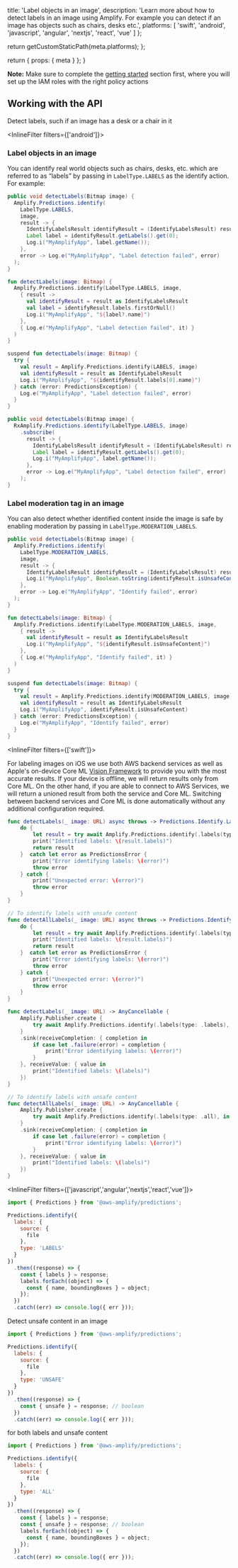 
  title: 'Label objects in an image',
  description: 'Learn more about how to detect labels in an image using Amplify. For example you can detect if an image has objects such as chairs, desks etc.',
  platforms: [
    'swift',
    'android',
    'javascript',
    'angular',
    'nextjs',
    'react',
    'vue'
  ]
};

  return getCustomStaticPath(meta.platforms);
};

  return {
    props: {
      meta
    }
  };
}

<Callout informational>

**Note:** Make sure to complete the [getting started](../set-up-predictions) section first, where you will set up the IAM roles with the right policy actions

</Callout>

## Working with the API

Detect labels, such if an image has a desk or a chair in it

<InlineFilter filters={['android']}>

### Label objects in an image

You can identify real world objects such as chairs, desks, etc. which are referred to as “labels” by passing in `LabelType.LABELS` as the identify action. For example:

<BlockSwitcher>
<Block name="Java">

```java
public void detectLabels(Bitmap image) {
  Amplify.Predictions.identify(
    LabelType.LABELS,
    image,
    result -> {
      IdentifyLabelsResult identifyResult = (IdentifyLabelsResult) result;
      Label label = identifyResult.getLabels().get(0);
      Log.i("MyAmplifyApp", label.getName());
    },
    error -> Log.e("MyAmplifyApp", "Label detection failed", error)
  );
}
```

</Block>
<Block name="Kotlin - Callbacks">

```kotlin
fun detectLabels(image: Bitmap) {
  Amplify.Predictions.identify(LabelType.LABELS, image,
    { result ->
      val identifyResult = result as IdentifyLabelsResult
      val label = identifyResult.labels.firstOrNull()
      Log.i("MyAmplifyApp", "${label?.name}")
    },
    { Log.e("MyAmplifyApp", "Label detection failed", it) }
  )
}
```

</Block>
<Block name="Kotlin - Coroutines">

```kotlin
suspend fun detectLabels(image: Bitmap) {
  try {
    val result = Amplify.Predictions.identify(LABELS, image)
    val identifyResult = result as IdentifyLabelsResult
    Log.i("MyAmplifyApp", "${identifyResult.labels[0].name}")
  } catch (error: PredictionsException) {
    Log.e("MyAmplifyApp", "Label detection failed", error)
  }
}
```

</Block>
<Block name="RxJava">

```java
public void detectLabels(Bitmap image) {
  RxAmplify.Predictions.identify(LabelType.LABELS, image)
    .subscribe(
      result -> {
        IdentifyLabelsResult identifyResult = (IdentifyLabelsResult) result;
        Label label = identifyResult.getLabels().get(0);
        Log.i("MyAmplifyApp", label.getName());
      },
      error -> Log.e("MyAmplifyApp", "Label detection failed", error)
    );
}
```

</Block>
</BlockSwitcher>

### Label moderation tag in an image

You can also detect whether identified content inside the image is safe by enabling moderation by passing in `LabelType.MODERATION_LABELS`.

<BlockSwitcher>
<Block name="Java">

```java
public void detectLabels(Bitmap image) {
  Amplify.Predictions.identify(
    LabelType.MODERATION_LABELS,
    image,
    result -> {
      IdentifyLabelsResult identifyResult = (IdentifyLabelsResult) result;
      Log.i("MyAmplifyApp", Boolean.toString(identifyResult.isUnsafeContent()));
    },
    error -> Log.e("MyAmplifyApp", "Identify failed", error)
  );
}
```

</Block>
<Block name="Kotlin - Callbacks">

```kotlin
fun detectLabels(image: Bitmap) {
  Amplify.Predictions.identify(LabelType.MODERATION_LABELS, image,
    { result ->
      val identifyResult = result as IdentifyLabelsResult
      Log.i("MyAmplifyApp", "${identifyResult.isUnsafeContent}")
    },
    { Log.e("MyAmplifyApp", "Identify failed", it) }
  )
}
```

</Block>
<Block name="Kotlin - Coroutines">

```kotlin
suspend fun detectLabels(image: Bitmap) {
  try {
    val result = Amplify.Predictions.identify(MODERATION_LABELS, image)
    val identifyResult = result as IdentifyLabelsResult
    Log.i("MyAmplifyApp", identifyResult.isUnsafeContent)
  } catch (error: PredictionsException) {
    Log.e("MyAmplifyApp", "Identify failed", error)
  }
}
```

</Block>
</BlockSwitcher>


</InlineFilter>

<InlineFilter filters={['swift']}>

For labeling images on iOS we use both AWS backend services as well as Apple's on-device Core ML [Vision Framework](https://developer.apple.com/documentation/vision) to provide you with the most accurate results.  If your device is offline, we will return results only from Core ML.  On the other hand, if you are able to connect to AWS Services, we will return a unioned result from both the service and Core ML.  Switching between backend services and Core ML is done automatically without any additional configuration required.

<BlockSwitcher>

<Block name="Async/Await">

```swift
func detectLabels(_ image: URL) async throws -> Predictions.Identify.Labels.Result {
    do {
        let result = try await Amplify.Predictions.identify(.labels(type: .labels), in: image)
        print("Identified labels: \(result.labels)")
        return result
    }  catch let error as PredictionsError {
        print("Error identifying labels: \(error)")
        throw error
    } catch {
        print("Unexpected error: \(error)")
        throw error
    }
}

// To identify labels with unsafe content
func detectAllLabels(_ image: URL) async throws -> Predictions.Identify.Labels.Result {
    do {
        let result = try await Amplify.Predictions.identify(.labels(type: .all), in: image)
        print("Identified labels: \(result.labels)")
        return result
    }  catch let error as PredictionsError {
        print("Error identifying labels: \(error)")
        throw error
    } catch {
        print("Unexpected error: \(error)")
        throw error
    }
}
```

</Block>

<Block name="Combine">

```swift
func detectLabels(_ image: URL) -> AnyCancellable {
    Amplify.Publisher.create {
        try await Amplify.Predictions.identify(.labels(type: .labels), in: image)
    }
    .sink(receiveCompletion: { completion in
        if case let .failure(error) = completion {
            print("Error identifying labels: \(error)")
        }
    }, receiveValue: { value in
        print("Identified labels: \(labels)")
    })
}

// To identify labels with unsafe content
func detectAllLabels(_ image: URL) -> AnyCancellable {
    Amplify.Publisher.create {
        try await Amplify.Predictions.identify(.labels(type: .all), in: image)
    }
    .sink(receiveCompletion: { completion in
        if case let .failure(error) = completion {
            print("Error identifying labels: \(error)")
        }
    }, receiveValue: { value in
        print("Identified labels: \(labels)")
    })
}
```

</Block>

</BlockSwitcher>

</InlineFilter>

<InlineFilter filters={['javascript','angular','nextjs','react','vue']}>

```javascript
import { Predictions } from '@aws-amplify/predictions';

Predictions.identify({
  labels: {
    source: {
      file
    },
    type: 'LABELS'
  }
})
  .then((response) => {
    const { labels } = response;
    labels.forEach((object) => {
      const { name, boundingBoxes } = object;
    });
  })
  .catch((err) => console.log({ err }));
```

Detect unsafe content in an image

```javascript
import { Predictions } from '@aws-amplify/predictions';

Predictions.identify({
  labels: {
    source: {
      file
    },
    type: 'UNSAFE'
  }
})
  .then((response) => {
    const { unsafe } = response; // boolean
  })
  .catch((err) => console.log({ err }));
```

for both labels and unsafe content

```javascript
import { Predictions } from '@aws-amplify/predictions';

Predictions.identify({
  labels: {
    source: {
      file
    },
    type: 'ALL'
  }
})
  .then((response) => {
    const { labels } = response;
    const { unsafe } = response; // boolean
    labels.forEach((object) => {
      const { name, boundingBoxes } = object;
    });
  })
  .catch((err) => console.log({ err }));
```
</InlineFilter>

